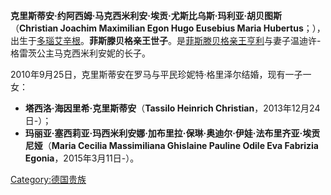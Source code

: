 {{blpunsourced|time=2015-04-12T04:18:56+00:00}}
{{expand|time=2015-04-12T04:18:56+00:00}}
'''克里斯蒂安·约阿西姆·马克西米利安·埃贡·尤斯比乌斯·玛利亚·胡贝图斯'''（'''Christian Joachim Maximilian Egon Hugo Eusebius Maria Hubertus'''；{{bd|1977年|11月22日}}），出生于[[多瑙艾辛根|多瑙艾辛根]]。'''菲斯滕贝格亲王世子'''。是[[菲斯滕贝格统治者列表|菲斯滕贝格亲王]][[亨利_(菲斯滕贝格)|亨利]]与妻子温迪许-格雷茨公主马克西米利安妮的长子。

2010年9月25日，克里斯蒂安在罗马与平民珍妮特·格里泽尔结婚，现有一子一女：
*'''塔西洛·海因里希·克里斯蒂安'''（'''Tassilo Heinrich Christian'''，2013年12月24日-）；
*'''玛丽亚·塞西莉亚·玛西米利安娜·加布里拉·保琳·奥迪尔·伊娃·法布里齐亚·埃贡尼娅'''（'''Maria Cecilia Massimiliana Ghislaine Pauline Odile Eva Fabrizia Egonia'''，2015年3月11日-）。

[[Category:德国贵族|Category:德国贵族]]